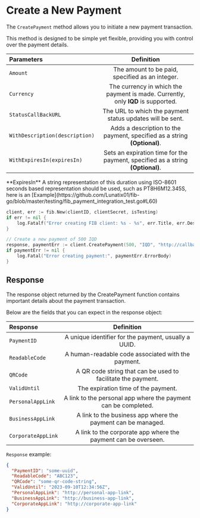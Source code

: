 # Create a New Payment

The `CreatePayment` method allows you to initiate a new payment transaction.

This method is designed to be simple yet flexible, providing you with control over the payment details.

| Parameters                     |                                    Definition                                    |
| :----------------------------- | :------------------------------------------------------------------------------: |
| `Amount`                       |                 The amount to be paid, specified as an integer.                  |
| `Currency`                     | The currency in which the payment is made. Currently, only **IQD** is supported. |
| `StatusCallBackURL`            |            The URL to which the payment status updates will be sent.             |
| `WithDescription(description)` |     Adds a description to the payment, specified as a string **(Optional)**.     |
| `WithExpiresIn(expiresIn)`     |  Sets an expiration time for the payment, specified as a string **(Optional)**.  |


<Callout emoji="💡">
  **ExpiresIn** A string representation of this duration using ISO-8601 seconds based representation
  should be used, such as PT8H6M12.345S, here is an
  [Example](https://github.com/Lunatix01/fib-go/blob/master/testing/fib_payment_integration_test.go#L60)
</Callout>

```go filename="payment.go" copy
client, err := fib.New(clientID, clientSecret, isTesting)
if err != nil {
    log.Fatalf("Error creating FIB client: %s - %s", err.Title, err.Description)
}

// Create a new payment of 500 IQD
response, paymentErr := client.CreatePayment(500, "IQD", "http://callback.url")
if paymentErr != nil {
    log.Fatal("Error creating payment:", paymentErr.ErrorBody)
}
```

## Response

The response object returned by the CreatePayment function contains important details about the payment transaction.

Below are the fields that you can expect in the response object:

| Response           |                           Definition                           |
| :----------------- | :------------------------------------------------------------: |
| `PaymentID`        |      A unique identifier for the payment, usually a UUID.      |
| `ReadableCode`     |       A human-readable code associated with the payment.       |
| `QRCode`           |  A QR code string that can be used to facilitate the payment.  |
| `ValidUntil`       |              The expiration time of the payment.               |
| `PersonalAppLink`  | A link to the personal app where the payment can be completed. |
| `BusinessAppLink`  |  A link to the business app where the payment can be managed.  |
| `CorporateAppLink` | A link to the corporate app where the payment can be overseen. |

`Response` example:

```json filename="example.json"
{
  "PaymentID": "some-uuid",
  "ReadableCode": "ABC123",
  "QRCode": "some-qr-code-string",
  "ValidUntil": "2023-09-10T12:34:56Z",
  "PersonalAppLink": "http://personal-app-link",
  "BusinessAppLink": "http://business-app-link",
  "CorporateAppLink": "http://corporate-app-link"
}
```
